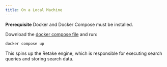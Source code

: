 ```yaml
---
title: On a Local Machine
---
```


<Info>**Prerequisite** Docker and Docker Compose must be installed.</Info>

Download the [docker compose file](https://raw.githubusercontent.com/getretake/retake/main/docker-compose.yml) and run:

```bash
docker compose up
```

This spins up the Retake engine, which is responsible for executing search queries and storing search data.
